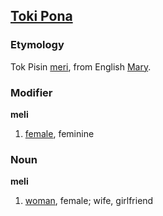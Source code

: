 ==[[Toki Pona]]==
===Etymology===
Tok Pisin [[meri]], from English [[Mary]].

===Modifier===
'''meli'''
# [[female]], feminine

===Noun===
'''meli'''
# [[woman]], female; wife, girlfriend